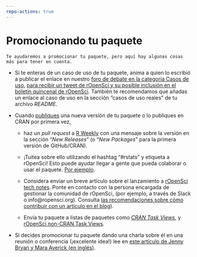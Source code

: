 ```yaml
---
repo-actions: true
---
```


# Promocionando tu paquete {#marketing}

```block
Te ayudaremos a promocionar tu paquete, pero aquí hay algunas cosas más para tener en cuenta.
```

-   Si te enteras de un caso de uso de tu paquete, anima a quien lo escribió a publicar el enlace en nuestro [foro de debate en la categoría Casos de uso](https://discuss.ropensci.org/c/usecases), [para recibir un tweet de rOpenSci y su posible inclusión en el boletín quincenal de rOpenSci](https://discuss.ropensci.org/t/about-the-usecases-category/33).
    También te recomendamos que añadas un enlace al caso de uso en la sección "casos de uso reales" de tu archivo *README*.

-   Cuando [publiques](#releasing) una nueva versión de tu paquete o lo publiques en CRAN por primera vez,

    -   haz un *pull request* a [R Weekly](https://github.com/rweekly/rweekly.org) con una mensaje sobre la versión en la sección "*New Releases*" (o "*New Packages*" para la primera versión de GitHub/CRAN).

    -   ¡Tuitea sobre ello utilizando el hashtag "#rstats" y etiqueta a rOpenSci!
        Esto puede ayudar llegar a gente que pueda colaborar o usar el paquete. 
        [Por ejemplo](https://twitter.com/opencpu/status/1003934871830622208).

    -   Considera enviar un breve artículo sobre el lanzamiento a [rOpenSci tech notes](https://ropensci.org/technotes/).
        Ponte en contacto con la persona encargada de gestionar la comunidad de rOpenSci, (por ejemplo, a través de Slack o info@ropensci.org).
        Consulta [las recomendaciones sobre cómo contribuir con un artículo en el blog](https://blogguide.ropensci.org)).

    -   Envía tu paquete a listas de paquetes como [*CRAN Task Views*](https://cran.r-project.org/web/views/), y [rOpenSci non-CRAN Task Views](https://github.com/search?utf8=%E2%9C%93&q=user%3Aropensci+%22task+view%22&type=Repositories&ref=searchresults).

-   Si decides promocionar tu paquete dando una charla sobre él en una reunión o conferencia (¡excelente idea!) lee en [este artículo de Jenny Bryan y Mara Averick (en inglés)](https://www.tidyverse.org/articles/2018/07/carpe-talk/).
